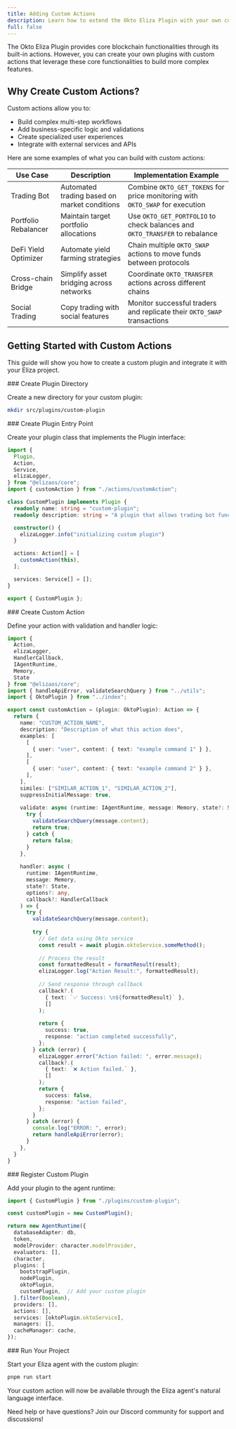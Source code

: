 ```yaml
---
title: Adding Custom Actions
description: Learn how to extend the Okto Eliza Plugin with your own custom actions
full: false
---
```



The Okto Eliza Plugin provides core blockchain functionalities through its built-in actions. However, you can create your own plugins with custom actions that leverage these core functionalities to build more complex features.

## Why Create Custom Actions?

Custom actions allow you to:
- Build complex multi-step workflows
- Add business-specific logic and validations
- Create specialized user experiences
- Integrate with external services and APIs

Here are some examples of what you can build with custom actions:

| Use Case | Description | Implementation Example |
|----------|-------------|------------------------|
| Trading Bot | Automated trading based on market conditions | Combine `OKTO_GET_TOKENS` for price monitoring with `OKTO_SWAP` for execution |
| Portfolio Rebalancer | Maintain target portfolio allocations | Use `OKTO_GET_PORTFOLIO` to check balances and `OKTO_TRANSFER` to rebalance |
| DeFi Yield Optimizer | Automate yield farming strategies | Chain multiple `OKTO_SWAP` actions to move funds between protocols |
| Cross-chain Bridge | Simplify asset bridging across networks | Coordinate `OKTO_TRANSFER` actions across different chains |
| Social Trading | Copy trading with social features | Monitor successful traders and replicate their `OKTO_SWAP` transactions |

## Getting Started with Custom Actions

This guide will show you how to create a custom plugin and integrate it with your Eliza project. 

<Steps>

<Step>
### Create Plugin Directory

Create a new directory for your custom plugin:

```bash title="bash"
mkdir src/plugins/custom-plugin
```
</Step>

<Step>
### Create Plugin Entry Point

Create your plugin class that implements the Plugin interface:

```typescript title="src/plugins/custom-plugin/index.ts"
import {
  Plugin,
  Action,
  Service,
  elizaLogger,
} from "@elizaos/core";
import { customAction } from "./actions/customAction";

class CustomPlugin implements Plugin {
  readonly name: string = "custom-plugin";
  readonly description: string = "A plugin that allows trading bot functionalities";

  constructor() {
    elizaLogger.info("initializing custom plugin")
  }

  actions: Action[] = [
    customAction(this),
  ];

  services: Service[] = [];
}

export { CustomPlugin };
```
</Step>

<Step>
### Create Custom Action

Define your action with validation and handler logic:

```typescript title="src/plugins/custom-plugin/actions/customAction.ts"
import { 
  Action, 
  elizaLogger, 
  HandlerCallback, 
  IAgentRuntime, 
  Memory, 
  State 
} from "@elizaos/core";
import { handleApiError, validateSearchQuery } from "../utils";
import { OktoPlugin } from "../index";

export const customAction = (plugin: OktoPlugin): Action => {
  return {
    name: "CUSTOM_ACTION_NAME",
    description: "Description of what this action does",
    examples: [
      [
        { user: "user", content: { text: "example command 1" } },
      ],
      [
        { user: "user", content: { text: "example command 2" } },
      ],
    ],
    similes: ["SIMILAR_ACTION_1", "SIMILAR_ACTION_2"],
    suppressInitialMessage: true,
    
    validate: async (runtime: IAgentRuntime, message: Memory, state?: State) => {
      try {
        validateSearchQuery(message.content);
        return true;
      } catch {
        return false;
      }
    },
    
    handler: async (
      runtime: IAgentRuntime,
      message: Memory,
      state?: State,
      options?: any,
      callback?: HandlerCallback
    ) => {
      try {
        validateSearchQuery(message.content);
        
        try {
          // Get data using Okto service
          const result = await plugin.oktoService.someMethod();
          
          // Process the result
          const formattedResult = formatResult(result);
          elizaLogger.log("Action Result:", formattedResult);
          
          // Send response through callback
          callback?.(
            { text: `✅ Success: \n${formattedResult}` },
            []
          );
          
          return {
            success: true,
            response: "action completed successfully",
          };
        } catch (error) {
          elizaLogger.error("Action failed: ", error.message);
          callback?.(
            { text: `❌ Action failed.` },
            []
          );
          return {
            success: false,
            response: "action failed",
          };
        }
      } catch (error) {
        console.log("ERROR: ", error);
        return handleApiError(error);
      }
    },
  }
}
```
</Step>

<Step>
### Register Custom Plugin

Add your plugin to the agent runtime:

```typescript title="src/index.ts"
import { CustomPlugin } from "./plugins/custom-plugin";

const customPlugin = new CustomPlugin();

return new AgentRuntime({
  databaseAdapter: db,
  token,
  modelProvider: character.modelProvider,
  evaluators: [],
  character,
  plugins: [
    bootstrapPlugin,
    nodePlugin,
    oktoPlugin,
    customPlugin,  // Add your custom plugin
  ].filter(Boolean),
  providers: [],
  actions: [],
  services: [oktoPlugin.oktoService],
  managers: [],
  cacheManager: cache,
});
```
</Step>

<Step>
### Run Your Project

Start your Eliza agent with the custom plugin:

```bash title="bash"
pnpm run start
```

Your custom action will now be available through the Eliza agent's natural language interface.
</Step>

</Steps>

<Callout type="info" emoji="💡">
Need help or have questions? Join our <ExternalLink href="https://discord.com/invite/okto-916349620383252511">Discord community</ExternalLink> for support and discussions!
</Callout>
